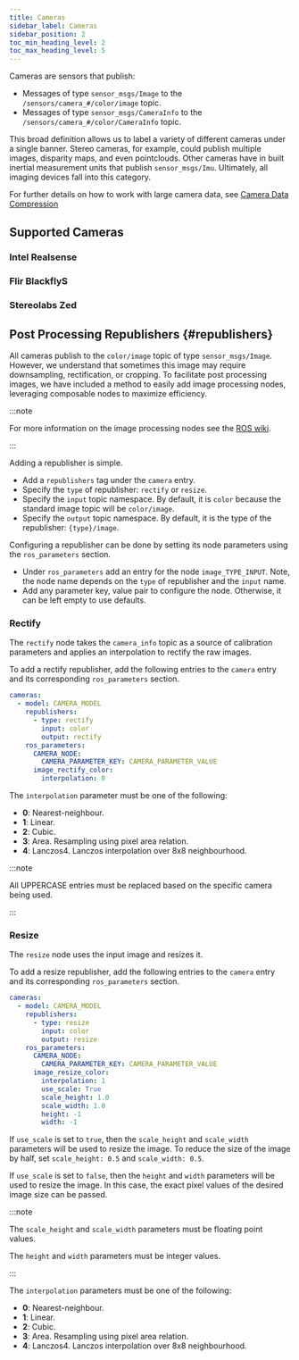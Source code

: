 ```yaml
---
title: Cameras
sidebar_label: Cameras
sidebar_position: 2
toc_min_heading_level: 2
toc_max_heading_level: 5
---
```


Cameras are sensors that publish:
 - Messages of type `sensor_msgs/Image` to the `/sensors/camera_#/color/image` topic.
 - Messages of type `sensor_msgs/CameraInfo` to the `/sensors/camera_#/color/CameraInfo` topic.

This broad definition allows us to label a variety of different cameras under a single banner. Stereo cameras, for example, could publish multiple images, disparity maps, and even pointclouds. Other cameras have in built inertial measurement units that publish `sensor_msgs/Imu`. Ultimately, all imaging devices fall into this category.

For further details on how to work with large camera data, see [Camera Data Compression](../../camera_compression.mdx)

## Supported Cameras

### Intel Realsense
<IntelRealsense/>

### Flir BlackflyS
<FlirBlackfly/>

### Stereolabs Zed
<StereolabsZed/>

## Post Processing Republishers {#republishers}
All cameras publish to the `color/image` topic of type `sensor_msgs/Image`. However, we understand that sometimes this image may require downsampling, rectification, or cropping. To facilitate post processing images, we have included a method to easily add image processing nodes, leveraging composable nodes to maximize efficiency.

:::note

For more information on the image processing nodes see the [ROS wiki](https://wiki.ros.org/image_proc).

:::

Adding a republisher is simple.
- Add a `republishers` tag under the `camera` entry.
- Specify the `type` of republisher: `rectify` or `resize`.
- Specify the `input` topic namespace. By default, it is `color` because the standard image topic will be `color/image`.
- Specify the `output` topic namespace. By default, it is the type of the republisher: `{type}/image`.

Configuring a republisher can be done by setting its node parameters using the `ros_parameters` section.
- Under `ros_parameters` add an entry for the node `image_TYPE_INPUT`. Note, the node name depends on the `type` of republisher and the `input` name.
- Add any parameter key, value pair to configure the node. Otherwise, it can be left empty to use defaults.

### Rectify
The `rectify` node takes the `camera_info` topic as a source of calibration parameters and applies an interpolation to rectify the raw images.

To add a rectify republisher, add the following entries to the `camera` entry and its corresponding `ros_parameters` section.
```yaml
cameras:
  - model: CAMERA_MODEL
    republishers:
      - type: rectify
        input: color
        output: rectify
    ros_parameters:
      CAMERA_NODE:
        CAMERA_PARAMETER_KEY: CAMERA_PARAMETER_VALUE
      image_rectify_color:
        interpolation: 0
```

The `interpolation` parameter must be one of the following:
- **0**: Nearest-neighbour.
- **1**: Linear.
- **2**: Cubic.
- **3**: Area. Resampling using pixel area relation.
- **4**: Lanczos4. Lanczos interpolation over 8x8 neighbourhood.

:::note

All UPPERCASE entries must be replaced based on the specific camera being used.

:::

### Resize
The `resize` node uses the input image and resizes it.

To add a resize republisher, add the following entries to the `camera` entry and its corresponding `ros_parameters` section.
```yaml
cameras:
  - model: CAMERA_MODEL
    republishers:
      - type: resize
        input: color
        output: resize
    ros_parameters:
      CAMERA_NODE:
        CAMERA_PARAMETER_KEY: CAMERA_PARAMETER_VALUE
      image_resize_color:
        interpolation: 1
        use_scale: True
        scale_height: 1.0
        scale_width: 1.0
        height: -1
        width: -1
```
If `use_scale` is set to `true`, then the `scale_height` and `scale_width` parameters will be used to resize the image. To reduce the size of the image by half, set `scale_height: 0.5` and `scale_width: 0.5`.

If `use_scale` is set to `false`, then the `height` and `width` parameters will be used to resize the image. In this case, the exact pixel values of the desired image size can be passed.

:::note

The `scale_height` and `scale_width` parameters must be floating point values.

The `height` and `width` parameters must be integer values.

:::

The `interpolation` parameters must be one of the following:
- **0**: Nearest-neighbour.
- **1**: Linear.
- **2**: Cubic.
- **3**: Area. Resampling using pixel area relation.
- **4**: Lanczos4. Lanczos interpolation over 8x8 neighbourhood.
